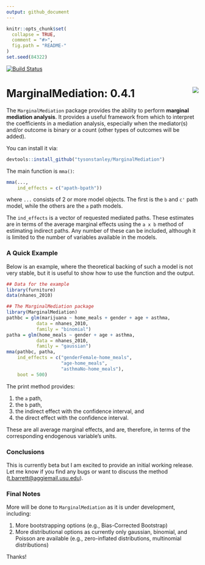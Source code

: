 ```yaml
---
output: github_document
---
```


<!-- README.md is generated from README.Rmd. Please edit that file -->

```r
knitr::opts_chunk$set(
  collapse = TRUE,
  comment = "#>",
  fig.path = "README-"
)
set.seed(84322)
```

[![Build Status](https://travis-ci.org/TysonStanley/MarginalMediation.svg?branch=master)](https://travis-ci.org/TysonStanley/MarginalMediation)

# MarginalMediation: 0.4.1 <img src="man/figures/mma_hex.jpg" align="right" />

The `MarginalMediation` package provides the ability to perform **marginal mediation analysis**. It provides a useful framework from which to interpret the coefficients in a mediation analysis, especially when the mediator(s) and/or outcome is binary or a count (other types of outcomes will be added).

You can install it via:
```r
devtools::install_github("tysonstanley/MarginalMediation")
```

The main function is `mma()`:
```r
mma(...,
    ind_effects = c("apath-bpath"))
```
where `...` consists of 2 or more model objects. The first is the `b` and `c'` path model, while the others are the `a` path models.

The `ind_effects` is a vector of requested mediated paths. These estimates are in terms of the average marginal effects using the `a x b` method of estimating indirect paths. Any number of these can be included, although it is limited to the number of variables available in the models.

### A Quick Example

Below is an example, where the theoretical backing of such a model is not very stable, but it is useful to show how to use the function and the output.

```r
## Data for the example
library(furniture)
data(nhanes_2010)

## The MarginalMediation package
library(MarginalMediation)
pathbc = glm(marijuana ~ home_meals + gender + age + asthma, 
           data = nhanes_2010, 
           family = "binomial")
patha = glm(home_meals ~ gender + age + asthma,
           data = nhanes_2010, 
           family = "gaussian")
mma(pathbc, patha,
    ind_effects = c("genderFemale-home_meals",
                    "age-home_meals",
                    "asthmaNo-home_meals"),
    boot = 500)
```

The print method provides:

1. the `a` path, 
2. the `b` path, 
3. the indirect effect with the confidence interval, and
4. the direct effect with the confidence interval. 

These are all average marginal effects, and are, therefore, in terms of the corresponding endogenous variable's units.

### Conclusions

This is currently beta but I am excited to provide an initial working release. Let me know if you find any bugs or want to discuss the method (<t.barrett@aggiemail.usu.edu>).

### Final Notes

More will be done to `MarginalMediation` as it is under development, including:

1. More bootstrapping options (e.g., Bias-Corrected Bootstrap)
2. More distributional options as currently only gaussian, binomial, and Poisson are available (e.g., zero-inflated distributions, multinomial distributions)

Thanks!
